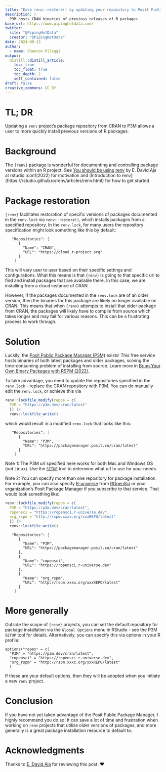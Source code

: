 ```yaml
---
title: "Ease renv::restore() by updating your repository to Posit Public Package Manager"
description: |
  P3M hosts CRAN binaries of previous releases of R packages
base_url: https://www.pipinghotdata.com/
twitter:
  site: "@PipingHotData"
  creator: "@PipingHotData"
date: 2024-09-13
author:
  - name: Shannon Pileggi
output:
  distill::distill_article:
    toc: true
    toc_float: true
    toc_depth: 2
    self_contained: false
draft: false
creative_commons: CC BY
---
```


# TL; DR

Updating a `renv` project's package repository from CRAN to P3M allows a user
to more quickly install previous versions of R packages. 

# Background

The `{renv}` package is wonderful for documenting and controlling package versions within 
an R project. See [You should be using renv](https://youtu.be/GwVx_pf2uz4?si=agbC-r-us57GF-7f) by E. David Aja at rstudio::conf(2022) for motivation and [Introduction to renv]{https://rstudio.github.io/renv/articles/renv.html} for how to get started.

# Package restoration

`{renv}` facilitates restoration of specific versions of packages documented
in the `renv.lock` via `renv::restore()`, which installs packages from
a specified repository. In the `renv.lock`, for many users the repository specification
might look something like this by default:

```
   "Repositories": [
      {
        "Name": "CRAN",
        "URL": "https://cloud.r-project.org"
      }
    ]
```

This will vary user to user based on their specific settings and configurations.
What this means is that `{renv}` is going to that specific url to find and install
packages that are available there. In this case, we are installing from
a cloud instance of CRAN.

However, if the packages documented in the `renv.lock` are of an older version, then the binaries for this package are likely no longer available on CRAN. This means that
when `{renv}` attempts to install that older package from CRAN,
the packages will likely have to compile from source which takes longer and may fail for 
various reasons. This can be a frustrating process to work through.

# Solution

Luckily, the [Posit Public Package Manager (P3M)](https://packagemanager.posit.co/client/#/) exists! This free service hosts binaries of both latest packages and older packages, solving the time-consuming problem of installing from source. Learn more in [Bring Your Own Binary Packages with RSPM (2022)](https://posit.co/blog/publishing-your-own-binary-packages-with-rspm-2022-07/). 

To take advantage, you need to update the repositories
specified in the `renv.lock` - replace the CRAN repository with P3M. You can do manually edit the `renv.lock`, or achieve this via

```r
renv::lockfile_modify(repos = c(
  P3M = "https://p3m.dev/cran/latest"
  )) |> 
  renv::lockfile_write()
```

which would result in a modified `renv.lock` that looks like this:

```
   "Repositories": [
      {
        "Name": "P3M",
        "URL": "https://packagemanager.posit.co/cran/latest"
      }
    ]
```

Note 1: The P3M url specified here works for both Mac and Windows OS (not Linux).
Use the [`SETUP`](https://packagemanager.posit.co/client/#/repos/cran/setup) tool to determine what url to use for your needs.

Note 2: You can specify more than one repository for package installation. For 
example, you can also specify [R-universe](https://r-universe.dev/search) from [ROpenSci](https://ropensci.org/) or your organization's 
Posit Package Manager if you subscribe to that service. That would look something 
like:

```r
renv::lockfile_modify(repos = c(
  P3M = "https://p3m.dev/cran/latest",
  ropensci = "https://ropensci.r-universe.dev",
  org_rspm = "http://rspm.xxxx.org/xxxREPO/latest"
  )) |> 
  renv::lockfile_write()
```

```
   "Repositories": [
      {
        "Name": "P3M",
        "URL": "https://packagemanager.posit.co/cran/latest"
      },
      {
        "Name": "ropensci",
        "URL": "https://ropensci.r-universe.dev"
      },
      {
        "Name": "org_rspm",
        "URL": "http://rspm.xxxx.org/xxxREPO/latest"
      }
    ]
```

# More generally

Outside the scope of `{renv}` projects, you can set the default repository for
package installation via the `Global Options` menu in RStudio - see the P3M `SETUP` tool for details. Alternatively, you can specify this via options in your R profile:

```
options("repos" = c(
  "P3M" = "https://p3m.dev/cran/latest",
  "ropensci" = "https://ropensci.r-universe.dev",
  "org_rspm" = "http://rspm.xxxx.org/xxxREPO/latest"
  )
```

If these are your default options, then they will be adopted when you initiate a new
`renv` project.

# Conclusion    

If you have not yet taken advantage of the Posit Public Package Manager, I highly
recommend you do so! It can save a lot of time and frustration when working on 
`renv` projects that utilize older versions of packages, and more generally is
a great package installation resource to default to.

# Acknowledgments

Thanks to [E. David Aja](https://edavidaja.com/) for reviewing this post. ❤️